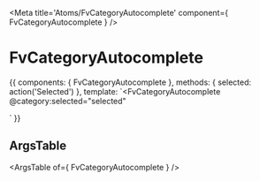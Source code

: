 
<Meta title='Atoms/FvCategoryAutocomplete' component={ FvCategoryAutocomplete } />

# FvCategoryAutocomplete

<Story name='Common' height='150px'>{{
  components: { FvCategoryAutocomplete },
  methods: {
    selected: action('Selected')
  },
  template: `<FvCategoryAutocomplete
    @category:selected="selected"
  >
  </FvCategoryAutocomplete>`
}}</Story>

## ArgsTable

<ArgsTable of={ FvCategoryAutocomplete } />
